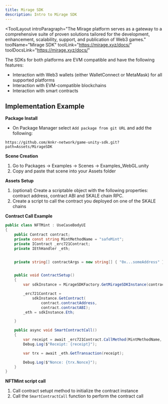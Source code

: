 ```yaml
---
title: Mirage SDK
description: Intro to Mirage SDK
---
```


<ToolLayout
    introParagraph="The Mirage platform serves as a gateway to a comprehensive suite of proven solutions tailored for the development, enhancement, scalability, support, and publication of Web3 games."
    toolName="Mirage SDK"
    toolLink="https://mirage.xyz/docs/"
    toolDocsLink="https://mirage.xyz/docs/"
>

The SDKs for both platforms are EVM compatible and have the following features:
- Interaction with Web3 wallets (either WalletConnect or MetaMask) for all supported platforms
- Interaction with EVM-compatible blockchains
- Interaction with smart contracts

## Implementation Example

<Tabs>
<TabItem label="Unity">

**Package Install**
- On Package Manager select `Add package from git URL` and add the following:
```
https://github.com/Ankr-network/game-unity-sdk.git?path=Assets/MirageSDK
```
**Scene Creation**
1. Go to Packages -> Examples -> Scenes -> Examples_WebGL.unity 
2. Copy and paste that scene into your Assets folder

**Assets Setup**
1. (optional) Create a scriptable object with the following properties: contract address, contract ABI and SKALE chain RPC.
2. Create a script to call the contract you deployed on one of the SKALE chains

**Contract Call Example**
```c#
public class NFTMint : UseCaseBodyUI
{
    public Contract contract;
    private const string MintMethodName = "safeMint";
    private IContract _erc721Contract;
    private IEthHandler _eth;


    private string[] contractArgs = new string[] { "0x...someAddress" };


    public void ContractSetup()
    {
        var sdkInstance = MirageSDKFactory.GetMirageSDKInstance(contract.RPC);

        _erc721Contract =
            sdkInstance.GetContract(
                contract.contractAddress,
                contract.contractABI);
        _eth = sdkInstance.Eth;

    }

    public async void SmartContractCall()
    {
        var receipt = await _erc721Contract.CallMethod(MintMethodName, contractArgs);
        Debug.Log($"Receipt: {receipt}");

        var trx = await _eth.GetTransaction(receipt);

        Debug.Log($"Nonce: {trx.Nonce}");
    }
}
```

**NFTMint script call**
1. Call contract setupt method to initialize the contract instance
2. Call the `SmartContractCall` function to perform the contract call

</TabItem>
</Tabs>

</ToolLayout>